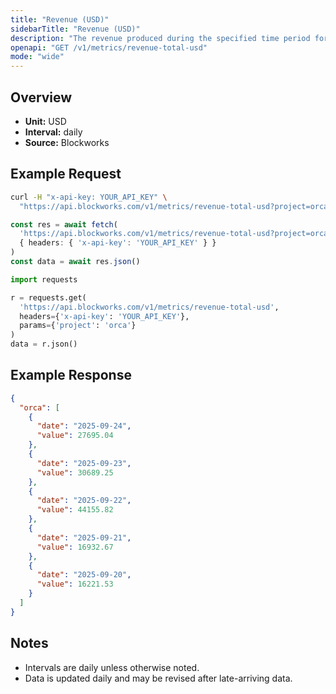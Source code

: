 ```yaml
---
title: "Revenue (USD)"
sidebarTitle: "Revenue (USD)"
description: "The revenue produced during the specified time period for given project."
openapi: "GET /v1/metrics/revenue-total-usd"
mode: "wide"
---
```


## Overview

- **Unit:** USD
- **Interval:** daily
- **Source:** Blockworks

## Example Request

<CodeGroup>

```bash cURL
curl -H "x-api-key: YOUR_API_KEY" \
  "https://api.blockworks.com/v1/metrics/revenue-total-usd?project=orca"
```

```typescript TypeScript
const res = await fetch(
  'https://api.blockworks.com/v1/metrics/revenue-total-usd?project=orca',
  { headers: { 'x-api-key': 'YOUR_API_KEY' } }
)
const data = await res.json()
```

```python Python
import requests

r = requests.get(
  'https://api.blockworks.com/v1/metrics/revenue-total-usd',
  headers={'x-api-key': 'YOUR_API_KEY'},
  params={'project': 'orca'}
)
data = r.json()
```

</CodeGroup>

## Example Response

```json
{
  "orca": [
    {
      "date": "2025-09-24",
      "value": 27695.04
    },
    {
      "date": "2025-09-23",
      "value": 30689.25
    },
    {
      "date": "2025-09-22",
      "value": 44155.82
    },
    {
      "date": "2025-09-21",
      "value": 16932.67
    },
    {
      "date": "2025-09-20",
      "value": 16221.53
    }
  ]
}
```

## Notes
- Intervals are daily unless otherwise noted.
- Data is updated daily and may be revised after late-arriving data.